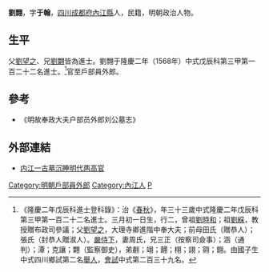 {{明清人物信息框
| 姓名 = 劉翲
| 原名 =
| 圖片名稱= 
| 圖片大小 =
| 圖片說明 = 
| 最高職務 = 戶部員外郎
| 國家 = 大明 
| 爵位 =
| 籍貫 = [[四川|四川]][[成都府|成都府]][[內江縣|內江縣]]
| 族裔 = 
| 字號 = 
| 諡號 =
| 出生日期 = 三月初一日
| 出生地點 =
| 逝世日期 = 卒年不詳 
| 逝世地點 =
| 墓葬 =
| 配偶 = 周氏
| 親屬 = 曾祖[[劉時和|劉時和]]，祖[[劉綵|劉綵]]<br>父[[劉望之|劉望之]]，前母田氏（贈恭人），張氏（封恭人贈淑人）
| 出身 =
* 隆慶二年戊辰科同進士出身
| 經歷 =
| 著作 =  
}}
'''劉翲'''{{BD|1536年||？||Liu}}，字'''于翰'''，[[四川|四川]][[成都府|成都府]][[內江縣|內江縣]]人，民籍，明朝政治人物。

==生平==
父[[劉望之|劉望之]]、兄[[劉翾|劉翾]]皆為進士。劉翲于隆慶二年（1568年）中式戊辰科第三甲第一百二十二名進士。<ref>《隆慶二年戊辰科進士登科錄》：治《[[春秋|春秋]]》，年三十三歲中式隆慶二年戊辰科第三甲第一百二十二名進士。三月初一日生，行二，曾祖[[劉時和|劉時和]]；祖[[劉綵|劉綵]]，教授贈布政司參議；父[[劉望之|劉望之]]，大理寺卿進階中奉大夫；前母田氏（贈恭人）；張氏（封恭人贈淑人）。[[嚴侍下|嚴侍下]]，妻周氏，兄三正（按察司僉事）；涵（通判）；潭；克讓；翾（監察御史），弟䎘；翊；翿；栩；詡；翧；䎖。由國子生中式四川鄉試第二名[[舉人|舉人]]，[[會試|會試]]中式第二百三十九名。</ref>官至戶部員外郎。

==參考==
{{reflist}}
*《明故奉政大夫户部员外郎刘公墓志》

==外部連結==
*[https://web.archive.org/web/20170401055238/http://group.scta.gov.cn/cms/pub/sclyj/lydt/xykd/system/2006/07/20/000314975.html 内江一古墓沉睡明代两高官]

{{明朝人物小作品}}
{{隆慶二年戊辰科殿试金榜}}
{{DEFAULTSORT:Liu劉}}
[[Category:明朝戶部員外郎|Category:明朝戶部員外郎]]
[[Category:內江人|Category:內江人]]
[[Category:刘姓|P]]